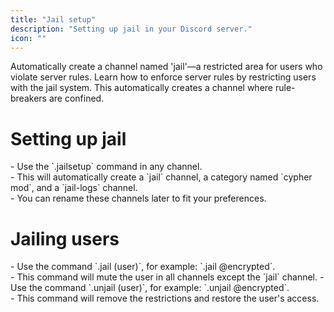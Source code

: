 ```yaml
---
title: "Jail setup"
description: "Setting up jail in your Discord server."
icon: ""
---
```


<CardGroup cols={2}>
  <Card title="Jail setup" icon="handcuffs" href="#setting-up-jail">
    Automatically create a channel named 'jail'—a restricted area for users who violate server rules.
  </Card>
  <Card title="How to jail or unjail a user" icon="question" href="#jailing-users">
    Learn how to enforce server rules by restricting users with the jail system. This automatically creates a channel where rule-breakers are confined.
  </Card>
</CardGroup>

# Setting up jail

<Steps>
  <Step title="Configuring Jail">
    - Use the `.jailsetup` command in any channel.<br />
    - This will automatically create a `jail` channel, a category named `cypher mod`, and a `jail-logs` channel.<br />
    - You can rename these channels later to fit your preferences.
  </Step>
</Steps>

# Jailing users

<Steps>
  <Step title="Jailing a User">
    - Use the command `.jail (user)`, for example: `.jail @encrypted`.<br />
    - This command will mute the user in all channels except the `jail` channel.
  </Step>
  <Step title="Unjailing a User">
    - Use the command `.unjail (user)`, for example: `.unjail @encrypted`.<br />
    - This command will remove the restrictions and restore the user's access.
  </Step>
</Steps>
